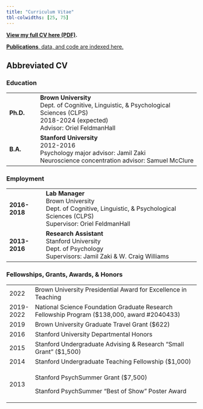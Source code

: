 ```yaml
---
title: "Curriculum Vitae"
tbl-colwidths: [25, 75]
---
```


[**View my full CV here (PDF)**](cv.pdf)**.**

[**Publications**, data, and code are indexed here.](publications.qmd)

## Abbreviated CV

### Education

+-------------+--------------------------------------------------------------------+
| **Ph.D.**   | **Brown University\                                                |
|             | **Dept. of Cognitive, Linguistic, & Psychological Sciences (CLPS)\ |
|             | 2018-2024 (expected)\                                              |
|             | Advisor: Oriel FeldmanHall                                         |
+-------------+--------------------------------------------------------------------+
| **B.A.**    | **Stanford University\                                             |
|             | **2012-2016\                                                       |
|             | Psychology major advisor: Jamil Zaki\                              |
|             | Neuroscience concentration advisor: Samuel McClure                 |
+-------------+--------------------------------------------------------------------+

### Employment

+---------------+------------------------------------------------------------------+
| **2016-2018** | **Lab Manager\                                                   |
|               | **Brown University\                                              |
|               | Dept. of Cognitive, Linguistic, & Psychological Sciences (CLPS)\ |
|               | Supervisor: Oriel FeldmanHall                                    |
+---------------+------------------------------------------------------------------+
| **2013-2016** | **Research Assistant\                                            |
|               | **Stanford University\                                           |
|               | Dept. of Psychology\                                             |
|               | Supervisors: Jamil Zaki & W. Craig Williams                      |
+---------------+------------------------------------------------------------------+

### Fellowships, Grants, Awards, & Honors

+------------+----------------------------------------------------------------------------------------------+
| 2022       | Brown University Presidential Award for Excellence in Teaching                               |
+------------+----------------------------------------------------------------------------------------------+
| 2019-2022  | National Science Foundation Graduate Research Fellowship Program (\$138,000, award #2040433) |
+------------+----------------------------------------------------------------------------------------------+
| 2019       | Brown University Graduate Travel Grant (\$622)                                               |
+------------+----------------------------------------------------------------------------------------------+
| 2016       | Stanford University Departmental Honors                                                      |
+------------+----------------------------------------------------------------------------------------------+
| 2015       | Stanford Undergraduate Advising & Research "Small Grant" (\$1,500)                           |
+------------+----------------------------------------------------------------------------------------------+
| 2014       | Stanford Undergraduate Teaching Fellowship (\$1,000)                                         |
+------------+----------------------------------------------------------------------------------------------+
| 2013       | Stanford PsychSummer Grant (\$7,500)                                                         |
|            |                                                                                              |
|            | Stanford PsychSummer "Best of Show" Poster Award                                             |
+------------+----------------------------------------------------------------------------------------------+
